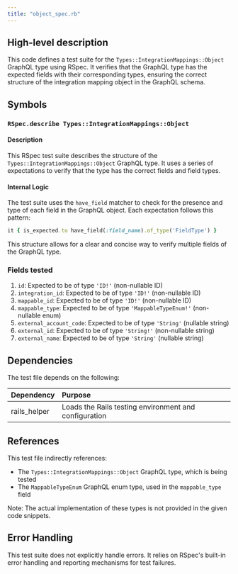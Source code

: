 ```yaml
---
title: "object_spec.rb"
---
```


## High-level description
This code defines a test suite for the `Types::IntegrationMappings::Object` GraphQL type using RSpec. It verifies that the GraphQL type has the expected fields with their corresponding types, ensuring the correct structure of the integration mapping object in the GraphQL schema.

## Symbols

### `RSpec.describe Types::IntegrationMappings::Object`
#### Description
This RSpec test suite describes the structure of the `Types::IntegrationMappings::Object` GraphQL type. It uses a series of expectations to verify that the type has the correct fields and field types.

#### Internal Logic
The test suite uses the `have_field` matcher to check for the presence and type of each field in the GraphQL object. Each expectation follows this pattern:

```ruby
it { is_expected.to have_field(:field_name).of_type('FieldType') }
```

This structure allows for a clear and concise way to verify multiple fields of the GraphQL type.

### Fields tested
1. `id`: Expected to be of type `'ID!'` (non-nullable ID)
2. `integration_id`: Expected to be of type `'ID!'` (non-nullable ID)
3. `mappable_id`: Expected to be of type `'ID!'` (non-nullable ID)
4. `mappable_type`: Expected to be of type `'MappableTypeEnum!'` (non-nullable enum)
5. `external_account_code`: Expected to be of type `'String'` (nullable string)
6. `external_id`: Expected to be of type `'String!'` (non-nullable string)
7. `external_name`: Expected to be of type `'String'` (nullable string)

## Dependencies
The test file depends on the following:

| Dependency | Purpose |
|:-----------|:--------|
| rails_helper | Loads the Rails testing environment and configuration |

## References
This test file indirectly references:
- The `Types::IntegrationMappings::Object` GraphQL type, which is being tested
- The `MappableTypeEnum` GraphQL enum type, used in the `mappable_type` field

Note: The actual implementation of these types is not provided in the given code snippets.

## Error Handling
This test suite does not explicitly handle errors. It relies on RSpec's built-in error handling and reporting mechanisms for test failures.